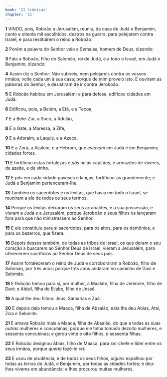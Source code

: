 ```yaml
---
book: 'II Crônicas'
chapter: '11'
---
```


**1** VINDO, pois, Roboão a Jerusalém, reuniu, da casa de Judá e Benjamim, cento e oitenta mil escolhidos, destros na guerra, para pelejarem contra Israel, e para restituírem o reino a Roboão.

**2** Porém a palavra do Senhor veio a Semaías, homem de Deus, dizendo:

**3** Fala a Roboão, filho de Salomão, rei de Judá, e a todo o Israel, em Judá e Benjamim, dizendo:

**4** Assim diz o Senhor: Não subireis, nem pelejareis contra os vossos irmãos; volte cada um à sua casa; porque de mim proveio isto. E ouviram as palavras do Senhor, e desistiram de ir contra Jeroboão.

**5** E Roboão habitou em Jerusalém; e para defesa, edificou cidades em Judá.

**6** Edificou, pois, a Belém, a Etã, e a Tecoa,

**7** E a Bete-Zur, a Socó, a Adulão,

**8** E a Gate, a Maressa, a Zife,

**9** E a Adoraim, a Laquis, e a Azeca,

**10** E a Zorá, a Aijalom, e a Hebrom, que _estavam_ em Judá e em Benjamim; cidades fortes.

**11** E fortificou estas fortalezas e _pôs_ nelas capitães, e armazéns de víveres, de azeite, e de vinho.

**12** E _pôs_ em cada cidade paveses e lanças; fortificou-as grandemente; e Judá e Benjamim pertenceram-lhe.

**13** Também os sacerdotes e os levitas, que havia em _todo_ o Israel, se reuniram a ele de todos os seus termos.

**14** Porque os levitas deixaram os seus arrabaldes, e a sua possessão, e vieram a Judá e a Jerusalém, porque Jeroboão e seus filhos os lançaram fora para que não ministrassem ao Senhor.

**15** E ele constituiu para si sacerdotes, para os altos, para os demônios, e para os bezerros, que fizera.

**16** Depois desses também, de todas as tribos de Israel, os que deram o seu coração a buscarem ao Senhor Deus de Israel, vieram a Jerusalém, para oferecerem sacrifícios ao Senhor Deus de seus pais.

**17** Assim fortaleceram o reino de Judá e corroboraram a Roboão, filho de Salomão, por três anos; porque três anos andaram no caminho de Davi e Salomão.

**18** E Roboão tomou para si, por mulher, a Maalate, filha de Jerimote, filho de Davi; e Abiail, filha de Eliabe, filho de Jessé.

**19** A qual lhe deu filhos: Jeús, Samarias e Zaã.

**20** E depois dela tomou a Maaca, filha de Absalão; esta lhe deu Abias, Atai, Ziza e Selomite.

**21** E amava Roboão mais a Maaca, filha de Absalão, do que a todas as suas _outras_ mulheres e concubinas; porque ele tinha tomado dezoito mulheres, e sessenta concubinas; e gerou vinte e oito filhos, e sessenta filhas.

**22** E Roboão designou Abias, filho de Maaca, para _ser_ chefe e líder entre os seus irmãos, porque _queria_ fazê-lo rei.

**23** E usou de prudência, e de todos os seus filhos, _alguns_ espalhou por todas as terras de Judá, e Benjamim, por todas as cidades fortes; e deu-lhes víveres em abundância; e lhes procurou muitas mulheres.
